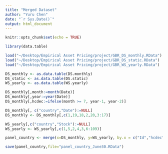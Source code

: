 ```yaml
---
title: "Merged Dataset"
author: "Yuru Chen"
date: "`r Sys.Date()`"
output: html_document
---
```


```r
knitr::opts_chunk$set(echo = TRUE)
```

```r
library(data.table)
```


```r
load("~/Desktop/Empirical Asset Pricing/project/GBR_DS_monthly.RData")
load("~/Desktop/Empirical Asset Pricing/project/GBR_DS_static.RData")
load("~/Desktop/Empirical Asset Pricing/project/GBR_WS_yearly.RData")

DS_monthly <- as.data.table(DS.monthly)
DS_static <- as.data.table(DS.static)
WS_yearly <- as.data.table(WS.yearly)
```

```r
DS_monthly[,month:=month(Date)]
DS_monthly[,year:=year(Date)]
DS_monthly[,hcdec:=ifelse(month >= 7, year-1, year-2)]

DS_monthly[, c("country","Date"):=NULL]
DS_monthly <- DS_monthly[,c(1,19,18,2,20,3:17)]
```


```r
WS_yearly[,c("country","Stock"):=NULL]
WS_yearly <- WS_yearly[,c(1,5,2,4,3,6:109)]
```


```r
panel_country <- merge(x=DS_monthly, y=WS_yearly, by.x = c("Id","hcdec"), by.y = c("Id","Year"), all= 1)

```




```r
save(panel_country,file="panel_country_June30.RData")
```


